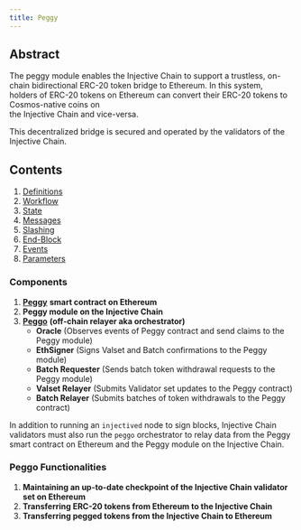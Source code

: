 ```yaml
---
title: Peggy
---
```


## Abstract

The peggy module enables the Injective Chain to support a trustless, on-chain bidirectional ERC-20 token bridge to Ethereum. In this system,\
holders of ERC-20 tokens on Ethereum can convert their ERC-20 tokens to Cosmos-native coins on\
the Injective Chain and vice-versa.

This decentralized bridge is secured and operated by the validators of the Injective Chain.

## Contents

1. [Definitions](01_definitions/)
2. [Workflow](02_workflow/)
3. [State](03_state/)
4. [Messages](04_messages/)
5. [Slashing](05_slashing/)
6. [End-Block](06_end_block/)
7. [Events](07_events/)
8. [Parameters](08_params/)

### Components

1. [**Peggy**](https://etherscan.io/address/0xF955C57f9EA9Dc8781965FEaE0b6A2acE2BAD6f3) **smart contract on Ethereum**
2. **Peggy module on the Injective Chain**
3. [**Peggo**](https://github.com/InjectiveLabs/peggo) **(off-chain relayer aka orchestrator)**
   * **Oracle** (Observes events of Peggy contract and send claims to the Peggy module)
   * **EthSigner** (Signs Valset and Batch confirmations to the Peggy module)
   * **Batch Requester** (Sends batch token withdrawal requests to the Peggy module)
   * **Valset Relayer** (Submits Validator set updates to the Peggy contract)
   * **Batch Relayer** (Submits batches of token withdrawals to the Peggy contract)

In addition to running an `injectived` node to sign blocks, Injective Chain validators must also run the `peggo` orchestrator to relay data from the Peggy smart contract on Ethereum and the Peggy module on the Injective Chain.

### Peggo Functionalities

1. **Maintaining an up-to-date checkpoint of the Injective Chain validator set on Ethereum**
2. **Transferring ERC-20 tokens from Ethereum to the Injective Chain**
3. **Transferring pegged tokens from the Injective Chain to Ethereum**
